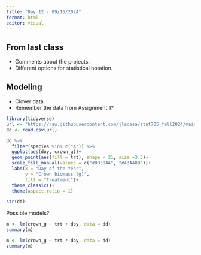 ```yaml
---
title: "Day 12 - 09/16/2024"
format: html
editor: visual
---
```


## From last class  

- Comments about the projects.  
- Different options for statistical notation.  

## Modeling  

- Clover data  
- Remember the data from Assignment 1?  

```r
library(tidyverse)
url <- "https://raw.githubusercontent.com/jlacasa/stat705_fall2024/main/classes/data/lotus_part2.csv"
dd <- read.csv(url)

dd %>% 
  filter(species %in% c("A")) %>% 
  ggplot(aes(doy, crown_g))+
  geom_point(aes(fill = trt), shape = 21, size =3.5)+
  scale_fill_manual(values = c("#DB504A", "#43AA8B"))+
  labs(x = "Day of the Year", 
       y = "Crown biomass (g)", 
       fill = "Treatment")+
  theme_classic()+
  theme(aspect.ratio = 1)
```

```r
str(dd)
```

Possible models?  

```r
m <- lm(crown_g ~ trt + doy, data = dd)
summary(m)
```

```r
m <- lm(crown_g ~ trt * doy, data = dd)
summary(m)
```



